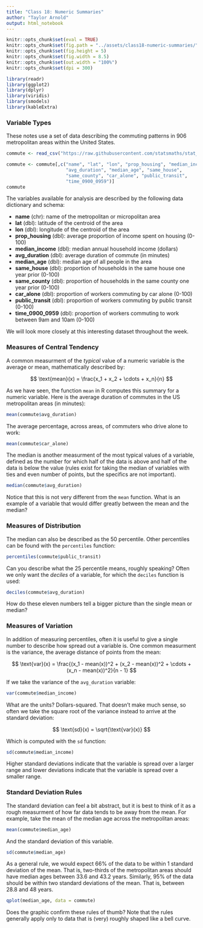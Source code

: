 ```yaml
---
title: "Class 18: Numeric Summaries"
author: "Taylor Arnold"
output: html_notebook
---
```


```r
knitr::opts_chunk$set(eval = TRUE)
knitr::opts_chunk$set(fig.path = "../assets/class18-numeric-summaries/")
knitr::opts_chunk$set(fig.height = 5)
knitr::opts_chunk$set(fig.width = 8.5)
knitr::opts_chunk$set(out.width = "100%")
knitr::opts_chunk$set(dpi = 300)
```

```r
library(readr)
library(ggplot2)
library(dplyr)
library(viridis)
library(smodels)
library(kableExtra)
```

### Variable Types

These notes use a set of data describing the commuting patterns in
906 metropolitan areas within the United States.

```r
commute <- read_csv("https://raw.githubusercontent.com/statsmaths/stat_data/gh-pages/acs_commute.csv")
```
```r
commute <- commute[,c("name", "lat", "lon", "prop_housing", "median_income",
                      "avg_duration", "median_age", "same_house",
                      "same_county", "car_alone", "public_transit",
                      "time_0900_0959")]
commute
```

The variables available for analysis are described by the following
data dictionary and schema:

- **name** (chr): name of the metropolitan or micropolitan area
- **lat** (dbl): latitude of the centroid of the area
- **lon** (dbl): longitude of the centroid of the area
- **prop_housing** (dbl): average proportion of income spent on housing (0-100)
- **median_income** (dbl): median annual household income (dollars)
- **avg_duration** (dbl): average duration of commute (in minutes)
- **median_age** (dbl): median age of all people in the area
- **same_house** (dbl): proportion of households in the same house one year prior (0-100)
- **same_county** (dbl): proportion of households in the same county one year prior (0-100)
- **car_alone** (dbl): proportion of workers commuting by car alone (0-100)
- **public_transit** (dbl): proportion of workers commuting by public transit (0-100)
- **time_0900_0959** (dbl): proportion of workers commuting to work between 9am and 10am (0-100)

We will look more closely at this interesting dataset throughout
the week.

### Measures of Central Tendency

A common measurment of the *typical* value of a numeric variable
is the average or mean, mathematically described by:

$$ \text{mean}(x) = \frac{x_1 + x_2 + \cdots + x_n}{n} $$

As we have seen, the function `mean` in R computes this summary
for a numeric variable. Here is the average duration of commutes
in the US metropolitan areas (in minutes):

```r
mean(commute$avg_duration)
```

The average percentage, across areas, of commuters who drive alone
to work:

```r
mean(commute$car_alone)
```

The median is another measurment of the most typical values of a variable,
defined as the number for which half of the data is above and half of the
data is below the value (rules exist for taking the median of variables
with ties and even number of points, but the specifics are not important).

```r
median(commute$avg_duration)
```

Notice that this is not very different from the `mean` function. What is
an example of a variable that would differ greatly between the mean and
the median?

### Measures of Distribution

The median can also be described as the 50 percentile. Other percentiles
can be found with the `percentiles` function:

```r
percentiles(commute$public_transit)
```

Can you describe what the 25 percentile means, roughly speaking? Often
we only want the *deciles* of a variable, for which the `deciles` function
is used:

```r
deciles(commute$avg_duration)
```

How do these eleven numbers tell a bigger picture than the single mean or
median?

### Measures of Variation

In addition of measuring percentiles, often it is useful to give a single
number to describe how spread out a variable is. One common measurment is
the variance, the average distance of points from the mean:

$$ \text{var}(x) = \frac{(x_1 - mean(x))^2 + (x_2 - mean(x))^2 + \cdots + (x_n - mean(x))^2}{n - 1} $$

If we take the variance of the `avg_duration` variable:

```r
var(commute$median_income)
```

What are the units? Dollars-squared. That doesn't make much sense, so often
we take the square root of the variance instead to arrive at the standard
deviation:

$$ \text{sd}(x) = \sqrt{\text{var}(x)} $$

Which is computed with the `sd` function:

```r
sd(commute$median_income)
```

Higher standard deviations indicate that the variable is spread over a larger
range and lower deviations indicate that the variable is spread over a smaller
range.

### Standard Deviation Rules

The standard deviation can feel a bit abstract, but it is best to think
of it as a rough measurment of how far data tends to be away from the mean.
For example, take the mean of the median age across the metropolitan areas:

```r
mean(commute$median_age)
```

And the standard deviation of this variable.

```r
sd(commute$median_age)
```

As a general rule, we would expect 66% of the data to be within 1
standard deviation of the mean. That is, two-thirds of the metropolitan
areas should have median ages between 33.6 and 43.2 years.
Similarly, 95% of the data should be within two standard deviations of
the mean. That is, between 28.8 and 48 years.

```r
qplot(median_age, data = commute)
```

Does the graphic confirm these rules of thumb? Note that the rules
generally apply only to data that is (very) roughly shaped like a bell
curve.
